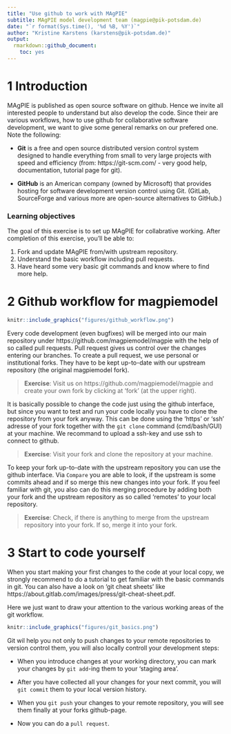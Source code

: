 ```yaml
---
title: "Use github to work with MAgPIE"
subtitle: MAgPIE model development team (magpie@pik-potsdam.de)
date: "`r format(Sys.time(), '%d %B, %Y')`"
author: "Kristine Karstens (karstens@pik-potsdam.de)"
output:
  rmarkdown::github_document:
    toc: yes
---
```


# 1 Introduction

MAgPIE is published as open source software on github. Hence we invite all interested people to understand but also develop the code. Since their are various workflows, how to use github for collaborative software development, we want to give some general remarks on our prefered one. 
Note the following:

- **Git** is a free and open source distributed version control system designed to handle everything from small to very large projects with speed and efficiency (from: https://git-scm.com/ - very good help, documentation, tutorial page for git).

- **GitHub** is an American company (owned by Microsoft) that provides hosting for software development version control using Git. (GitLab, SourceForge and various more are open-source alternatives to GitHub.) 

### Learning objectives

The goal of this exercise is to set up MAgPIE for collabrative working. After completion of this exercise, you'll be able to:

1. Fork and update MAgPIE from/with upstream repository.
2. Understand the basic workflow including pull requests.
3. Have heard some very basic git commands and know where to find more help.


# 2 Github workflow for magpiemodel  

```r
knitr::include_graphics("figures/github_workflow.png")
```

Every code development (even bugfixes) will be merged into our main repository under https://github.com/magpiemodel/magpie with the help of so called pull requests. Pull request gives us control over the changes entering our branches. To create a pull request, we use personal or institutional forks. They have to be kept up-to-date with our upstream repository (the original magpiemodel fork).

> **Exercise**: Visit us on https://github.com/magpiemodel/magpie and create your own fork by clicking at 'fork' (at the upper right).

It is basically possible to change the code just using the github interface, but since you want to test and run your code locally you have to clone the repository from your fork anyway. This can be done using the 'https' or 'ssh' adresse of your fork together with the `git clone` command (cmd/bash/GUI) at your machine. We recommand to upload a ssh-key and use ssh to connect to github.

> **Exercise**: Visit your fork and clone the repository at your machine. 

To keep your fork up-to-date with the upstream repository you can use the github interface. Via `Compare` you are able to look, if the upstream is some commits ahead and if so merge this new changes into your fork. If you feel familiar with git, you also can do this merging procedure by adding both your fork and the upstream repository as so called 'remotes' to your local repository. 

> **Exercise**: Check, if there is anything to merge from the upstream repository into your fork. If so, merge it into your fork.


# 3 Start to code yourself

When you start making your first changes to the code at your local copy, we strongly recommend to do a tutorial to get familiar with the basic commands in git. You can also have a look on 'git cheat sheets' like https://about.gitlab.com/images/press/git-cheat-sheet.pdf.

Here we just want to draw your attention to the various working areas of the git workflow.

```r
knitr::include_graphics("figures/git_basics.png")
```

Git wil help you not only to push changes to your remote repositories to version control them, you will also locally controll your development steps:

- When you introduce changes at your working directory, you can mark your changes by `git add`-ing them to your 'staging area'.

- After you have collected all your changes for your next commit, you will `git commit` them to your local version history. 

- When you `git push` your changes to your remote repository, you will see them finally at your forks github-page. 

- Now you can do a `pull request`.
